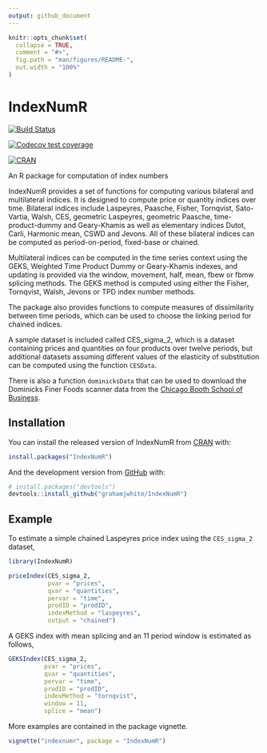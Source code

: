 ```yaml
---
output: github_document
---
```


<!-- README.md is generated from README.Rmd. Please edit that file -->

```r
knitr::opts_chunk$set(
  collapse = TRUE,
  comment = "#>",
  fig.path = "man/figures/README-",
  out.width = "100%"
)
```

# IndexNumR

<!-- badges: start -->
[![Build Status](https://github.com/grahamjwhite/IndexNumR/actions/workflows/check-standard.yaml/badge.svg?branch=master)](https://github.com/grahamjwhite/IndexNumR)

[![Codecov test coverage](https://codecov.io/gh/grahamjwhite/IndexNumR/branch/master/graph/badge.svg)](https://app.codecov.io/gh/grahamjwhite/IndexNumR?branch=master)

[![CRAN](https://www.r-pkg.org/badges/version/IndexNumR)](https://www.r-pkg.org/badges/version/IndexNumR)
<!-- badges: end -->

An R package for computation of index numbers

IndexNumR provides a set of functions for computing various bilateral and multilateral indices. It is designed to compute price or quantity indices over time. Bilateral indices include Laspeyres, Paasche, Fisher, Tornqvist, Sato-Vartia, Walsh, CES, geometric Laspeyres, geometric Paasche, time-product-dummy and Geary-Khamis as well as elementary indices Dutot, Carli, Harmonic mean, CSWD and Jevons. All of these bilateral indices can be computed as period-on-period, fixed-base or chained. 

Multilateral indices can be computed in the time series context using the GEKS, Weighted Time Product Dummy or Geary-Khamis indexes, and updating is provided via the window, movement, half, mean, fbew or fbmw splicing methods. The GEKS method is computed using either the Fisher, Tornqvist, Walsh, Jevons or TPD index number methods.

The package also provides functions to compute measures of dissimilarity between time periods, which can be used to choose the linking period for chained indices. 

A sample dataset is included called CES_sigma_2, which is a dataset containing prices and quantities on four products over twelve periods, but additional datasets assuming different values of the elasticity of substitution can be computed using the function `CESData`. 

There is also a function `dominicksData` that can be used to download the Dominicks Finer Foods scanner data from the [Chicago Booth School of Business](https://www.chicagobooth.edu/research/kilts/research-data/dominicks). 

## Installation

You can install the released version of IndexNumR from [CRAN](https://cran.r-project.org) with:

``` r
install.packages("IndexNumR")
```

And the development version from [GitHub](https://github.com/) with:

``` r
# install.packages("devtools")
devtools::install_github("grahamjwhite/IndexNumR")
```
## Example

To estimate a simple chained Laspeyres price index using the `CES_sigma_2` dataset,

```r
library(IndexNumR)

priceIndex(CES_sigma_2, 
           pvar = "prices", 
           qvar = "quantities", 
           pervar = "time", 
           prodID = "prodID", 
           indexMethod = "laspeyres", 
           output = "chained")

```

A GEKS index with mean splicing and an 11 period window is estimated as follows,

```r
GEKSIndex(CES_sigma_2, 
          pvar = "prices", 
          qvar = "quantities", 
          pervar = "time", 
          prodID = "prodID", 
          indexMethod = "tornqvist", 
          window = 11, 
          splice = "mean")
```

More examples are contained in the package vignette. 
```r
vignette("indexnumr", package = "IndexNumR")
```

